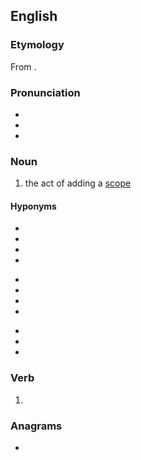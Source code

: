 ==English==

===Etymology===
From {{suffix|en|scope|ing}}.

===Pronunciation===
* {{IPA|en|/ˈskəʊpɪŋ/}}
* {{IPA|en|/ˈskoʊpiːŋ/}}
* {{hyphenation|en|scope|ing}}

===Noun===
{{en-noun}}

# {{lb|en|computing}} the act of adding a [[scope]]

====Hyponyms====
{{hyp-top3|Hyponyms of „scoping“}}
* {{l|en|block scoping}}
* {{l|en|dynamic scoping}}
* {{l|en|expression scoping}}
* {{l|en|file scoping}}
{{hyp-mid3}}
* {{l|en|function scoping}}
* {{l|en|global scoping}}
* {{l|en|lexical scoping}}
* {{l|en|module scoping}}
{{hyp-mid3}}
* {{l|en|one-level scoping}}
* {{l|en|static scoping}}
* {{l|en|two-level scoping}}
{{hyp-bottom}}

===Verb===
{{head|en|verb form}}

# {{present participle of|en|scope|nocat=1}}

===Anagrams===
* {{anagrams|en|a=cginops|copings|copsing}}